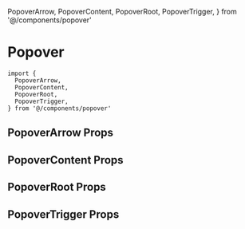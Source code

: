 
  PopoverArrow,
  PopoverContent,
  PopoverRoot,
  PopoverTrigger,
} from '@/components/popover'


<Meta of={PopoverStories} />

# Popover

```tsx
import {
  PopoverArrow,
  PopoverContent,
  PopoverRoot,
  PopoverTrigger,
} from '@/components/popover'
```

## PopoverArrow Props

<ArgTypes of={PopoverArrow} />

## PopoverContent Props

<ArgTypes of={PopoverContent} />

## PopoverRoot Props

<ArgTypes of={PopoverRoot} />

## PopoverTrigger Props

<ArgTypes of={PopoverTrigger} />


<Stories />
